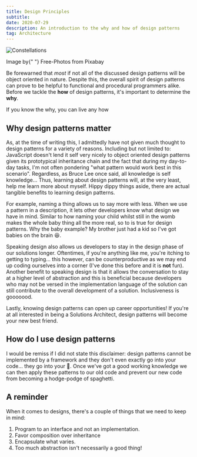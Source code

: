 ```yaml
---
title: Design Principles
subtitle:
date: 2020-07-29
description: An introduction to the why and how of design patterns
tag: Architecture
---
```


![Constellations](./constellation.jpg)

<SmallAsterisk>
  Image by{" "}
  <TextLink
    small
    href="https://pixabay.com/photos/?utm_source=link-attribution&amp;utm_medium=referral&amp;utm_campaign=image&amp;utm_content=1023340"
  >
    Free-Photos
  </TextLink>
  from 
  <TextLink
    small
    href="https://pixabay.com/?utm_source=link-attribution&amp;utm_medium=referral&amp;utm_campaign=image&amp;utm_content=1023340"
  >Pixabay</TextLink>
</SmallAsterisk>

Be forewarned that _most_ if not all of the discussed design patterns will be object oriented in nature. Despite this, the
overall spirit of design patterns can prove to be helpful to functional and procedural programmers alike.
Before we tackle the **how** of design patterns, it's important to determine the **why**.

<ShortQuote autor="Friedrich Nietzsche">
  If you know the why, you can live any how
</ShortQuote>

## Why design patterns matter

As, at the time of writing this, I admittedly have not given much thought to design patterns for a variety of reasons.
Including but not limited to: JavaScript doesn't lend it self very nicely to object oriented design patterns given
its prototypical inheritance chain and the fact that during my day-to-day tasks, I'm not often pondering
"what pattern would work best in this scenario". Regardless, as Bruce Lee once said, all knowledge is self knowledge...
Thus, learning about design patterns will, at the very least, help me learn more about myself. Hippy dippy things aside,
there are actual tangible benefits to learning design patterns.

For example, naming a thing allows us to say more with less. When we use a pattern in a description, it
lets other developers know what design we have in mind. Similar to how naming your child whilst still in the womb
makes the whole baby thing all the more real, so to is true for design patterns.
Why the baby example? My brother just had a kid so I've got babies on the brain 😆.

Speaking design also allows us developers to stay in the design phase of our solutions longer. Oftentimes, if you're anything
like me, you're itching to getting to typing... this however, can be counterproductive as we may end up
coding ourselves into a corner (I've done this before and it is **not** fun). Another benefit to speaking design
is that it allows the conversation to stay at a higher level of abstraction and this is beneficial because developers
who may not be versed in the implementation language of the solution can still contribute to the overall development
of a solution. Inclusiveness is gooooood.

Lastly, knowing design patterns can open up career opportunities! If you're at all interested in
being a Solutions Architect, design patterns will become your new best friend.

## How do I use design patterns

I would be remiss if I did not state this disclaimer: design patterns cannot be implemented by a framework
and they don't even exactly go into your code... they go into your 🧠. Once we've got a good working knowledge
we can then apply these patterns to our old code and prevent our new code from becoming a hodge-podge of spaghetti.

## A reminder

When it comes to designs, there's a couple of things that we need to keep in mind:

1. Program to an interface and not an implementation.
2. Favor composition over inheritance
3. Encapsulate what varies.
4. Too much abstraction isn't necessarily a good thing!

